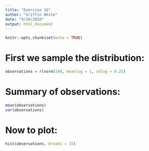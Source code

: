 ```yaml
---
title: "Exercise 1b"
author: "Griffin White"
date: "9/16/2020"
output: html_document
---
```


```r
knitr::opts_chunk$set(echo = TRUE)
```

# First we sample the distribution:
```r
observations = rlnorm(100, meanlog = 1, sdlog = 0.25)
```

# Summary of observations:
```r
mean(observations)
var(observations)
```

# Now to plot:
```r
hist(observations, breaks = 15)
```
